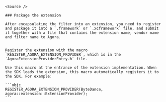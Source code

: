 
<PlatformWrapper platform="macos">

    <Source />

    ### Package the extension

    After encapsulating the filter into an extension, you need to register and package it into a `.framework` or `.xcframework` file, and submit it together with a file that contains the extension name, vendor name and filter name to Agora.


    Register the extension with the macro `REGISTER_AGORA_EXTENSION_PROVIDER`, which is in the `AgoraExtensionProviderEntry.h` file.

    Use this macro at the entrance of the extension implementation. When the SDK loads the extension, this macro automatically registers it to the SDK. For example:

    ```objc
    REGISTER_AGORA_EXTENSION_PROVIDER(ByteDance, agora::extension::ExtensionProvider);
    ```

</PlatformWrapper>
